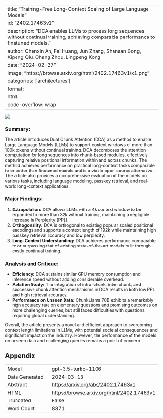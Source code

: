 
---
title: "Training-Free Long-Context Scaling of Large Language Models"
id: "2402.17463v1"
description: "DCA enables LLMs to process long sequences without continual training, achieving comparable performance to finetuned models."
author: Chenxin An, Fei Huang, Jun Zhang, Shansan Gong, Xipeng Qiu, Chang Zhou, Lingpeng Kong
date: "2024-02-27"
image: "https://browse.arxiv.org/html/2402.17463v1/x1.png"
categories: ['architectures']
format:
  html:
    code-overflow: wrap
---

![](https://browse.arxiv.org/html/2402.17463v1/x1.png)

### Summary:
The article introduces Dual Chunk Attention (DCA) as a method to enable Large Language Models (LLMs) to support context windows of more than 100k tokens without continual training. DCA decomposes the attention computation for long sequences into chunk-based modules, effectively capturing relative positional information within and across chunks. The method achieves performance on practical long-context tasks comparable to or better than finetuned models and is a viable open-source alternative. The article also provides a comprehensive evaluation of the models on various tasks, including language modeling, passkey retrieval, and real-world long-context applications.

### Major Findings:
1. **Extrapolation:** DCA allows LLMs with a 4k context window to be expanded to more than 32k without training, maintaining a negligible increase in Perplexity (PPL).
2. **Orthogonality:** DCA is orthogonal to existing popular scaled positional encodings and supports a context length of 192k while maintaining high passkey retrieval accuracy and low perplexity.
3. **Long-Context Understanding:** DCA achieves performance comparable to or surpassing that of existing state-of-the-art models built through costly continual training.

### Analysis and Critique:
- **Efficiency:** DCA sustains similar GPU memory consumption and inference speed without adding considerable overhead.
- **Ablation Study:** The integration of intra-chunk, inter-chunk, and successive chunk attention mechanisms in DCA results in both low PPL and high retrieval accuracy.
- **Performance on Unseen Data:** ChunkLlama 70B exhibits a remarkably high accuracy rate on elementary questions and promising outcomes on more challenging queries, but still faces difficulties with questions requiring global understanding.

Overall, the article presents a novel and efficient approach to overcoming context length limitations in LLMs, with potential societal consequences and significant impact on the industry. However, the performance of the models on unseen data and challenging queries remains a point of concern.

## Appendix

|          |          |
|----------|----------|
| Model     | gpt-3.5-turbo-1106       |
| Date Generated     | 2024-03-13       |
| Abstract | [https://arxiv.org/abs/2402.17463v1](https://arxiv.org/abs/2402.17463v1)        |
| HTML     | [https://browse.arxiv.org/html/2402.17463v1](https://browse.arxiv.org/html/2402.17463v1)       |
| Truncated       | False       |
| Word Count       | 8871       |